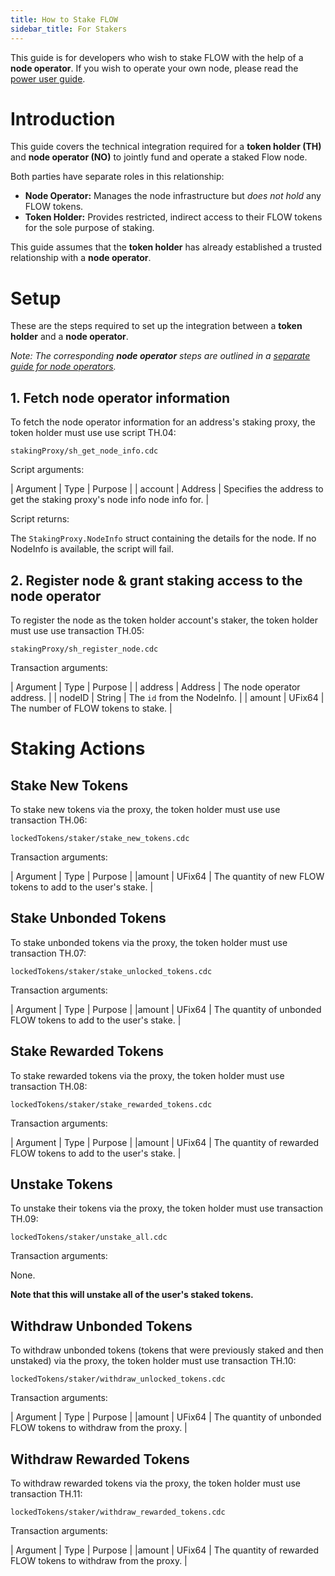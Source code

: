 ```yaml
---
title: How to Stake FLOW
sidebar_title: For Stakers
---
```


<Callout type="warning">

  This guide is for developers who wish to stake FLOW with the help of a **node operator**. 
  If you wish to operate your own node, please read the [power user guide](/token/staking2/power-users).

</Callout>

# Introduction

This guide covers the technical integration required for a **token holder (TH)** and **node operator (NO)** 
to jointly fund and operate a staked Flow node.

Both parties have separate roles in this relationship:

- **Node Operator:** Manages the node infrastructure but _does not hold_ any FLOW tokens.
- **Token Holder:** Provides restricted, indirect access to their FLOW tokens for the sole purpose of staking.

This guide assumes that the **token holder** has already established a 
trusted relationship with a **node operator**.

# Setup

These are the steps required to set up the integration between a **token holder** and a **node operator**.

_Note: The corresponding **node operator** steps are outlined in a 
[separate guide for node operators](/token/staking2/node-operators)._

## 1. Fetch node operator information

To fetch the node operator information for an address's staking proxy, the token holder must use use script TH.04:

`stakingProxy/sh_get_node_info.cdc`

Script arguments:

| Argument | Type | Purpose |
| account  | Address | Specifies the address to get the staking proxy's node info node info for. |

Script returns:

The `StakingProxy.NodeInfo` struct containing the details for the node. If no NodeInfo is available, the script will fail.

## 2. Register node & grant staking access to the node operator

To register the node as the token holder account's staker, the token holder must use  use transaction TH.05:

`stakingProxy/sh_register_node.cdc`

Transaction arguments:

| Argument | Type | Purpose |
| address  | Address | The node operator address. |
| nodeID   | String  | The `id` from the NodeInfo. |
| amount   | UFix64  | The number of FLOW tokens to stake. |

# Staking Actions

## Stake New Tokens

To stake new tokens via the proxy, the token holder must use use transaction TH.06:

`lockedTokens/staker/stake_new_tokens.cdc`

Transaction arguments:

| Argument | Type   | Purpose |
|amount    | UFix64 | The quantity of new FLOW tokens to add to the user's stake. |


## Stake Unbonded Tokens

To stake unbonded tokens via the proxy, the token holder must use transaction TH.07:

`lockedTokens/staker/stake_unlocked_tokens.cdc`

Transaction arguments:

| Argument | Type   | Purpose |
|amount    | UFix64 | The quantity of unbonded FLOW tokens to add to the user's stake. |

## Stake Rewarded Tokens

To stake rewarded tokens via the proxy, the token holder must use transaction TH.08:

`lockedTokens/staker/stake_rewarded_tokens.cdc`

Transaction arguments:

| Argument | Type   | Purpose |
|amount    | UFix64 | The quantity of rewarded FLOW tokens to add to the user's stake. |

## Unstake Tokens

To unstake their tokens via the proxy, the token holder must use transaction TH.09:

`lockedTokens/staker/unstake_all.cdc`

Transaction arguments:

None.

**Note that this will unstake all of the user's staked tokens.**

## Withdraw Unbonded Tokens

To withdraw unbonded tokens (tokens that were previously staked and then unstaked) via the proxy, the token holder must use transaction TH.10:

`lockedTokens/staker/withdraw_unlocked_tokens.cdc`

Transaction arguments:

| Argument | Type   | Purpose |
|amount    | UFix64 | The quantity of unbonded FLOW tokens to withdraw from the proxy. |

## Withdraw Rewarded Tokens

To withdraw rewarded tokens via the proxy, the token holder must use transaction TH.11:

`lockedTokens/staker/withdraw_rewarded_tokens.cdc`

Transaction arguments:

| Argument | Type   | Purpose |
|amount    | UFix64 | The quantity of rewarded FLOW tokens to withdraw from the proxy. |
